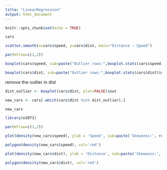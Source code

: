 ```yaml
---
title: "LinearRegression"
output: html_document
---
```


```r
knitr::opts_chunk$set(echo = TRUE)
```

```r
cars
```
```r
scatter.smooth(x=cars$speed, y=cars$dist, main="Distance ~ Speed")
```
```r
par(mfrow=c(1,2))

boxplot(cars$speed, sub=paste("Outlier rows:",boxplot.stats(cars$speed)$out))

boxplot(cars$dist, sub=paste("Outlier rows:",boxplot.stats(cars$dist)$out))
```

remove the outlier in dist

```r
dist_outlier <- boxplot(cars$dist, plot=FALSE)$out

new_cars <- cars[-which(cars$dist %in% dist_outlier),]

new_cars
```


```r
library(e1071)

par(mfrow=c(1,2))

plot(density(new_cars$speed), ylab = 'Speed', sub=paste('Skewness:', round(e1071::skewness(new_cars$speed),2)))

polygon(density(new_cars$speed), col='red')

plot(density(new_cars$dist), ylab = 'Distance', sub=paste('Skewness:', round(e1071::skewness(new_cars$dist),2)))

polygon(density(new_cars$dist), col='red')
```